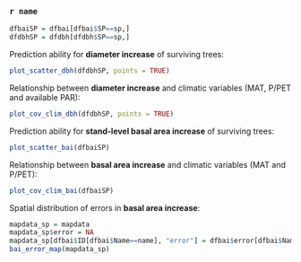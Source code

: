 



###  `r name`

```r
dfbaiSP = dfbai[dfbai$SP==sp,]
dfdbhSP = dfdbh[dfdbh$SP==sp,]
```

Prediction ability for **diameter increase** of surviving trees:

```r
plot_scatter_dbh(dfdbhSP, points = TRUE)
```

Relationship between **diameter increase** and climatic variables (MAT, P/PET and available PAR):
```r
plot_cov_clim_dbh(dfdbhSP, points = TRUE)
```

Prediction ability for **stand-level basal area increase** of surviving trees:

```r
plot_scatter_bai(dfbaiSP)
```

Relationship between **basal area increase** and climatic variables (MAT and P/PET):
```r
plot_cov_clim_bai(dfbaiSP)
```

Spatial distribution of errors in **basal area increase**: 
```r
mapdata_sp = mapdata
mapdata_sp$error = NA
mapdata_sp[dfbai$ID[dfbai$Name==name], "error"] = dfbai$error[dfbai$Name==name]
bai_error_map(mapdata_sp)
```
